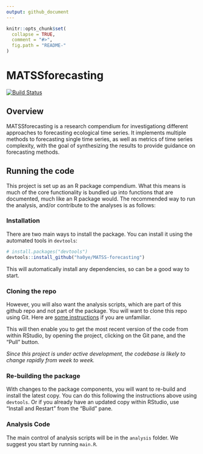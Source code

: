 ```yaml
---
output: github_document
---
```


<!-- README.md is generated from README.Rmd. Please edit that file -->

```r
knitr::opts_chunk$set(
  collapse = TRUE,
  comment = "#>",
  fig.path = "README-"
)
```

# MATSSforecasting

[![Build Status](https://travis-ci.org/ha0ye/MATSS-forecasting.svg?branch=master)](https://travis-ci.org/ha0ye/MATSS-forecasting)

## Overview

MATSSforecasting is a research compendium for investigationg different approaches to forecasting ecological time series. It implements multiple methods to forecasting single time series, as well as metrics of time series complexity, with the goal of synthesizing the results to provide guidance on forecasting methods.

## Running the code

This project is set up as an R package compendium. What this means is much of the core functionality is bundled up into functions that are documented, much like an R package would. The recommended way to run the analysis, and/or contribute to the analyses is as follows:

### Installation

There are two main ways to install the package. You can install it using the automated tools in `devtools`:

```r
# install.packages("devtools")
devtools::install_github("ha0ye/MATSS-forecasting")
```

This will automatically install any dependencies, so can be a good way to start.

### Cloning the repo

However, you will also want the analysis scripts, which are part of this github repo and not part of the package. You will want to clone this repo using Git. Here are [some instructions](https://happygitwithr.com/rstudio-git-github.html) if you are unfamiliar.

This will then enable you to get the most recent version of the code from within RStudio, by opening the project, clicking on the Git pane, and the "Pull" button.

*Since this project is under active development, the codebase is likely to change rapidly from week to week.*

### Re-building the package

With changes to the package components, you will want to re-build and install the latest copy. You can do this following the instructions above using `devtools`. Or if you already have an updated copy within RStudio, use "Install and Restart" from the "Build" pane.

### Analysis Code

The main control of analysis scripts will be in the `analysis` folder. We suggest you start by running `main.R`.